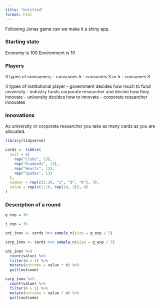 ```yaml
---
title: "Untitled"
format: html
---
```


Following Jonas game can we make it a shiny app.

### Starting state

Economy is 100
Environment is 10

### Players

3 types of consumers;
- consumes 5
- consumes 3 or 5
- consumes 3

4 types of institutional player
- government decides how much to fund university
- industry funds corporate researcher and decide how they innovate
- university decides how to innovate
- corporate researcher innovates

### Innovations

As university or corporate researcher you take as many cards as you are allocated.

```r
library(tidyverse)

cards <- tibble(
  suit = c(
    rep("Clubs", 13),
    rep("Diamonds", 13),
    rep("Hearts", 13),
    rep("Spades", 13)
  ),
  number = rep(c(1:10, "J", "Q", "K"), 4),
  value = rep(c(1:10, rep(10, 3)), 4)
)

```

### Description of a round

```r
g_exp = 30

i_exp = 30

uni_inov <- cards %>% sample_n(size = g_exp / 5)

corp_inov <- cards %>% sample_n(size = g_exp / 5)

uni_inov %>%
  count(value) %>%
  filter(n > 1) %>%
  mutate(outcome = value * n) %>%
  pull(outcome)

corp_inov %>%
  count(value) %>%
  filter(n > 1) %>%
  mutate(outcome = value * n) %>%
  pull(outcome)
```


